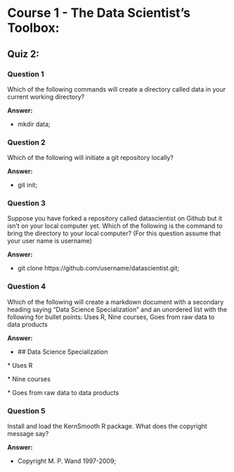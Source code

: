 # Course 1 - The Data Scientist's Toolbox:
## Quiz 2:
### Question 1

Which of the following commands will create a directory called data in your current working directory?

**Answer:**

- mkdir data;

### Question 2

Which of the following will initiate a git repository locally?

**Answer:**

- git init;

### Question 3

Suppose you have forked a repository called datascientist on Github but it isn't on your local computer yet. Which of the following is the command to bring the directory to your local computer? (For this question assume that your user name is username)

**Answer:**

- git clone https://github.com/username/datascientist.git;

### Question 4

Which of the following will create a markdown document with a secondary heading saying "Data Science Specialization" and an unordered list with the following for bullet points: Uses R, Nine courses, Goes from raw data to data products

**Answer:**

- \#\# Data Science Specialization 

\* Uses R 

\* Nine courses 

\* Goes from raw data to data products

### Question 5

Install and load the KernSmooth R package. What does the copyright message say?

**Answer:**

- Copyright M. P. Wand 1997-2009;

